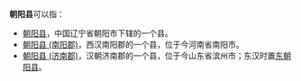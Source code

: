 '''朝阳县'''可以指：

*[[朝阳县|朝阳县]]，中国辽宁省朝阳市下辖的一个县。
*[[朝阳县_(南阳郡)|朝阳县 (南阳郡)]]，西汉南阳郡的一个县，位于今河南省南阳市。
*[[朝阳县_(济南郡)|朝阳县 (济南郡)]]，汉朝济南郡的一个县，位于今山东省滨州市；东汉时置[[东朝阳县|东朝阳县]]。
{{disambig|Cat=三字中国县名消歧义}}